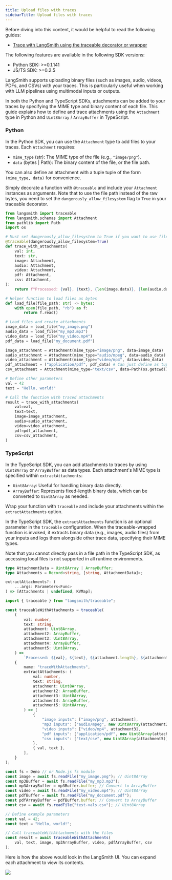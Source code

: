 ```yaml
---
title: Upload files with traces
sidebarTitle: Upload files with traces
---
```


<Check>
  Before diving into this content, it would be helpful to read the following guides:

  * [Trace with LangSmith using the traceable decorator or wrapper](/langsmith/annotate-code#use-traceable--traceable)
</Check>

<Note>
  The following features are available in the following SDK versions:

  * Python SDK: >=0.1.141
  * JS/TS SDK: >=0.2.5
</Note>

LangSmith supports uploading binary files (such as images, audio, videos, PDFs, and CSVs) with your traces. This is particularly useful when working with LLM pipelines using multimodal inputs or outputs.

In both the Python and TypeScript SDKs, attachments can be added to your traces by specifying the MIME type and binary content of each file. This guide explains how to define and trace attachments using the `Attachment` type in Python and `Uint8Array` / `ArrayBuffer` in TypeScript.

### Python

In the Python SDK, you can use the `Attachment` type to add files to your traces. Each `Attachment` requires:

* `mime_type` (str): The MIME type of the file (e.g., `"image/png"`).
* `data` (bytes | Path): The binary content of the file, or the file path.

You can also define an attachment with a tuple tuple of the form `(mime_type, data)` for convenience.

Simply decorate a function with `@traceable` and include your `Attachment` instances as arguments. Note that to use the file path instead of the raw bytes, you need to set the `dangerously_allow_filesystem` flag to `True` in your traceable decorator.

```python Python
from langsmith import traceable
from langsmith.schemas import Attachment
from pathlib import Path
import os

# Must set dangerously_allow_filesystem to True if you want to use file paths
@traceable(dangerously_allow_filesystem=True)
def trace_with_attachments(
    val: int,
    text: str,
    image: Attachment,
    audio: Attachment,
    video: Attachment,
    pdf: Attachment,
    csv: Attachment,
):
    return f"Processed: {val}, {text}, {len(image.data)}, {len(audio.data)}, {len(video.data)}, {len(pdf.data), {len(csv.data)}}"

# Helper function to load files as bytes
def load_file(file_path: str) -> bytes:
    with open(file_path, "rb") as f:
        return f.read()

# Load files and create attachments
image_data = load_file("my_image.png")
audio_data = load_file("my_mp3.mp3")
video_data = load_file("my_video.mp4")
pdf_data = load_file("my_document.pdf")

image_attachment = Attachment(mime_type="image/png", data=image_data)
audio_attachment = Attachment(mime_type="audio/mpeg", data=audio_data)
video_attachment = Attachment(mime_type="video/mp4", data=video_data)
pdf_attachment = ("application/pdf", pdf_data) # Can just define as tuple of (mime_type, data)
csv_attachment = Attachment(mime_type="text/csv", data=Path(os.getcwd()) / "my_csv.csv")

# Define other parameters
val = 42
text = "Hello, world!"

# Call the function with traced attachments
result = trace_with_attachments(
    val=val,
    text=text,
    image=image_attachment,
    audio=audio_attachment,
    video=video_attachment,
    pdf=pdf_attachment,
    csv=csv_attachment,
)
```

### TypeScript

In the TypeScript SDK, you can add attachments to traces by using `Uint8Array` or `ArrayBuffer` as data types. Each attachment's MIME type is specified within `extractAttachments`:

* `Uint8Array`: Useful for handling binary data directly.
* `ArrayBuffer`: Represents fixed-length binary data, which can be converted to `Uint8Array` as needed.

Wrap your function with `traceable` and include your attachments within the `extractAttachments` option.

In the TypeScript SDK, the `extractAttachments` function is an optional parameter in the `traceable` configuration. When the traceable-wrapped function is invoked, it extracts binary data (e.g., images, audio files) from your inputs and logs them alongside other trace data, specifying their MIME types.

Note that you cannot directly pass in a file path in the TypeScript SDK, as accessing local files is not supported in all runtime environments.

```typescript TypeScript
type AttachmentData = Uint8Array | ArrayBuffer;
type Attachments = Record<string, [string, AttachmentData]>;

extractAttachments?: (
    ...args: Parameters<Func>
) => [Attachments | undefined, KVMap];
```

```typescript TypeScript
import { traceable } from "langsmith/traceable";

const traceableWithAttachments = traceable(
    (
        val: number,
        text: string,
        attachment: Uint8Array,
        attachment2: ArrayBuffer,
        attachment3: Uint8Array,
        attachment4: ArrayBuffer,
        attachment5: Uint8Array,
    ) =>
        `Processed: ${val}, ${text}, ${attachment.length}, ${attachment2.byteLength}, ${attachment3.length}, ${attachment4.byteLength}, ${attachment5.byteLength}`,
    {
        name: "traceWithAttachments",
        extractAttachments: (
            val: number,
            text: string,
            attachment: Uint8Array,
            attachment2: ArrayBuffer,
            attachment3: Uint8Array,
            attachment4: ArrayBuffer,
            attachment5: Uint8Array,
        ) => [
            {
                "image inputs": ["image/png", attachment],
                "mp3 inputs": ["audio/mpeg", new Uint8Array(attachment2)],
                "video inputs": ["video/mp4", attachment3],
                "pdf inputs": ["application/pdf", new Uint8Array(attachment4)],
                "csv inputs": ["text/csv", new Uint8Array(attachment5)],
            },
            { val, text },
        ],
    }
);

const fs = Deno // or Node.js fs module
const image = await fs.readFile("my_image.png"); // Uint8Array
const mp3Buffer = await fs.readFile("my_mp3.mp3");
const mp3ArrayBuffer = mp3Buffer.buffer; // Convert to ArrayBuffer
const video = await fs.readFile("my_video.mp4"); // Uint8Array
const pdfBuffer = await fs.readFile("my_document.pdf");
const pdfArrayBuffer = pdfBuffer.buffer; // Convert to ArrayBuffer
const csv = await fs.readFile("test-vals.csv"); // Uint8Array

// Define example parameters
const val = 42;
const text = "Hello, world!";

// Call traceableWithAttachments with the files
const result = await traceableWithAttachments(
    val, text, image, mp3ArrayBuffer, video, pdfArrayBuffer, csv
);
```

Here is how the above would look in the LangSmith UI. You can expand each attachment to view its contents.

![](/langsmith/images/trace-with-attachments.png)
